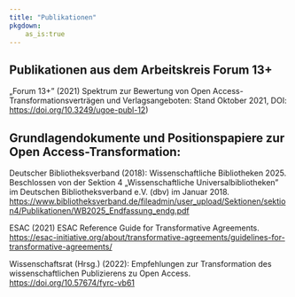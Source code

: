 ```yaml
---
title: "Publikationen"
pkgdown:
    as_is:true
---
```


## Publikationen aus dem Arbeitskreis Forum 13+ {.unlisted}

„Forum 13+" (2021) Spektrum zur Bewertung von Open Access-Transformationsverträgen und Verlagsangeboten: Stand Oktober 2021, DOI: <https://doi.org/10.3249/ugoe-publ-12>)

## Grundlagendokumente und Positionspapiere zur Open Access-Transformation: {.unlisted}

Deutscher Bibliotheksverband (2018): Wissenschaftliche Bibliotheken 2025. Beschlossen von der Sektion 4 „Wissenschaftliche Universalbibliotheken" im Deutschen Bibliotheksverband e.V. (dbv) im Januar 2018. <https://www.bibliotheksverband.de/fileadmin/user_upload/Sektionen/sektion4/Publikationen/WB2025_Endfassung_endg.pdf>

ESAC (2021) ESAC Reference Guide for Transformative Agreements. <https://esac-initiative.org/about/transformative-agreements/guidelines-for-transformative-agreements/>

Wissenschaftsrat (Hrsg.) (2022): Empfehlungen zur Transformation des wissenschaftlichen Publizierens zu Open Access. <https://doi.org/10.57674/fyrc-vb61>


